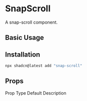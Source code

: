 # SnapScroll

A snap-scroll component.

## Basic Usage

<ComponentTabs name="snap-scroll-basic" />

## Installation

```bash
npx shadcn@latest add "snap-scroll"
```

## Props

<Table>
  <TableHeader>
    <TableRow>
      <TableHead>Prop</TableHead>
      <TableHead>Type</TableHead>
      <TableHead>Default</TableHead>
      <TableHead>Description</TableHead>
    </TableRow>
  </TableHeader>
  <TableBody>

  </TableBody>
</Table>
